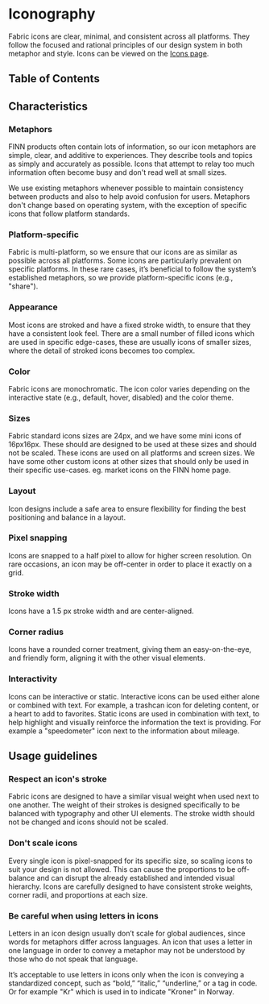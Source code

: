 # Iconography

Fabric icons are clear, minimal, and consistent across all platforms. They follow the focused and rational principles of our design system in both metaphor and style. Icons can be viewed on the [Icons page](/icons).

<AssetLinks>
  <AssetLink href="https://www.figma.com/file/pY4zC5fnUv7CPjwSrJV9nT/Fabric-Icons" />
</AssetLinks>

## Table of Contents

## Characteristics

### Metaphors

FINN products often contain lots of information, so our icon metaphors are simple, clear, and additive to experiences. They describe tools and topics as simply and accurately as possible. Icons that attempt to relay too much information often become busy and don't read well at small sizes.

We use existing metaphors whenever possible to maintain consistency between products and also to help avoid confusion for users. Metaphors don't change based on operating system, with the exception of specific icons that follow platform standards.

### Platform-specific

Fabric is multi-platform, so we ensure that our icons are as similar as possible across all platforms. Some icons are particularly prevalent on specific platforms. In these rare cases, it’s beneficial to follow the system’s established metaphors, so we provide platform-specific icons (e.g., "share").

### Appearance

Most icons are stroked and have a fixed stroke width, to ensure that they have a consistent look feel. There are a small number of filled icons which are used in specific edge-cases, these are usually icons of smaller sizes, where the detail of stroked icons becomes too complex.

### Color

Fabric icons are monochromatic. The icon color varies depending on the interactive state (e.g., default, hover, disabled) and the color theme.

### Sizes

Fabric standard icons sizes are 24px, and we have some mini icons of 16px16px. These should are designed to be used at these sizes and should not be scaled. These icons are used on all platforms and screen sizes. We have some other custom icons at other sizes that should only be used in their specific use-cases. eg. market icons on the FINN home page.

### Layout

Icon designs include a safe area to ensure flexibility for finding the best positioning and balance in a layout.

### Pixel snapping

Icons are snapped to a half pixel to allow for higher screen resolution. On rare occasions, an icon may be off-center in order to place it exactly on a grid.

### Stroke width

Icons have a 1.5 px stroke width and are center-aligned.

### Corner radius

Icons have a rounded corner treatment, giving them an easy-on-the-eye, and friendly form, aligning it with the other visual elements.

### Interactivity

Icons can be interactive or static. Interactive icons can be used either alone or combined with text. For example, a trashcan icon for deleting content, or a heart to add to favorites. Static icons are used in combination with text, to help highlight and visually reinforce the information the text is providing. For example a "speedometer" icon next to the information about mileage.

## Usage guidelines

### Respect an icon's stroke

Fabric icons are designed to have a similar visual weight when used next to one another. The weight of their strokes is designed specifically to be balanced with typography and other UI elements. The stroke width should not be changed and icons should not be scaled.

### Don't scale icons

Every single icon is pixel-snapped for its specific size, so scaling icons to suit your design is not allowed. This can cause the proportions to be off-balance and can disrupt the already established and intended visual hierarchy. Icons are carefully designed to have consistent stroke weights, corner radii, and proportions at each size.

### Be careful when using letters in icons

Letters in an icon design usually don’t scale for global audiences, since words for metaphors differ across languages. An icon that uses a letter in one language in order to convey a metaphor may not be understood by those who do not speak that language.

It’s acceptable to use letters in icons only when the icon is conveying a standardized concept, such as “bold,” “italic,” “underline,” or a tag in code. Or for example "Kr" which is used in to indicate "Kroner" in Norway.
